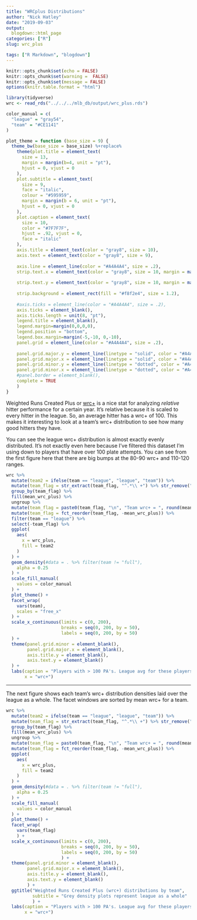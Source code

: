 ```yaml
---
title: "WRCplus Distributions"
author: "Nick Hatley"
date: "2019-09-03"
output:
  blogdown::html_page
categories: ["R"]
slug: wrc_plus

tags: ["R Markdown", "blogdown"]
---
```

```r
knitr::opts_chunk$set(echo = FALSE)
knitr::opts_chunk$set(warning =  FALSE)
knitr::opts_chunk$set(message = FALSE)
options(knitr.table.format = "html")
```


```r
library(tidyverse)
wrc <- read_rds("../../../mlb_db/output/wrc_plus.rds")

color_manual = c(
  "league" = "gray54",
  "team" = "#CE1141"
)

plot_theme = function (base_size = 9) {
  theme_bw(base_size = base_size) %+replace% 
    theme(plot.title = element_text( 
      size = 13, 
      margin = margin(b=4, unit = "pt"), 
      hjust = 0, vjust = 0
    ),
    plot.subtitle = element_text(
      size = 9, 
      face = "italic", 
      colour = "#595959", 
      margin = margin(b = 6, unit = "pt"), 
      hjust = 0, vjust = 0
    ), 
    plot.caption = element_text(
      size = 10,
      color = "#7F7F7F", 
      hjust = .92, vjust = 0,
      face = "italic"
    ),
    axis.title = element_text(color = "gray8", size = 10),
    axis.text = element_text(color = "gray8", size = 9), 
    
    axis.line = element_line(color = "#A4A4A4", size = .2),
    strip.text.x = element_text(color = "gray8", size = 10, margin = margin(.175,0,
                                                                         .175,0, "cm")),
    strip.text.y = element_text(color = "gray8", size = 10, margin = margin(0,.175,
                                                                            0,.175, "cm")),
    strip.background = element_rect(fill = "#f8f2e4", size = 1.2),
    
    #axis.ticks = element_line(color = "#A4A4A4", size = .2),
    axis.ticks = element_blank(),
    axis.ticks.length = unit(8, "pt"),
    legend.title = element_blank(),
    legend.margin=margin(0,0,0,0),
    legend.position = "bottom",
    legend.box.margin=margin(-5,-10, 0,-10),
    panel.grid = element_line(color = "#A4A4A4", size = .2),
    
    panel.grid.major.y = element_line(linetype = "solid", color = "#A4A4A4", size = .75),
    panel.grid.major.x = element_line(linetype = "solid", color = "#A4A4A4", size = .15),
    panel.grid.minor.y = element_line(linetype = "dotted", color = "#A4A4A4", size = .4),
    panel.grid.minor.x = element_line(linetype = "dotted", color = "#A4A4A4", size = .4),
    #panel.border = element_blank(), 
    complete = TRUE
    )
}

```

Weighted Runs Created Plus or [wrc+](https://library.fangraphs.com/offense/wrc/) is a nice stat for analyzing _relative_ hitter performance for a certain year. It's relative because it is scaled to every hitter in the league. So, an average hitter has a wrc+ of 100. This makes it interesting to look at a team's wrc+ distribution to see how many good hitters they have.   

You can see the league wrc+ distribution is almost exactly evenly distributed. It's not exactly even here because I've filtered this dataset I'm using down to players that have over 100 plate attempts. You can see from the first figure here that there are big bumps at the 80-90 wrc+ and 110-120 ranges. 

```r
wrc %>% 
  mutate(team2 = ifelse(team == "league", "league", "team")) %>% 
  mutate(team_flag = str_extract(team_flag, "^.*\\ +") %>% str_remove("\\+") %>% str_trim) %>% 
  group_by(team_flag) %>%
  fill(mean_wrc_plus) %>%
  ungroup %>%
  mutate(team_flag = paste0(team_flag, "\n", "Team wrc+ = ", round(mean_wrc_plus, 0))) %>% 
  mutate(team_flag = fct_reorder(team_flag, -mean_wrc_plus)) %>% 
  filter(team == "league") %>% 
  select(-team_flag) %>% 
  ggplot(
    aes(
      x = wrc_plus,
      fill = team2
    )
  ) +
  geom_density(#data = . %>% filter(team != "full"),
    alpha = 0.25
  ) +
  scale_fill_manual(
    values = color_manual
  ) + 
  plot_theme() +
  facet_wrap(
    vars(team),
    scales = "free_x"
  ) + 
  scale_x_continuous(limits = c(0, 200),
                     breaks = seq(0, 200, by = 50),
                     labels = seq(0, 200, by = 50)
  ) + 
  theme(panel.grid.minor = element_blank(),
        panel.grid.major.x = element_blank(),
        axis.title.y = element_blank(), 
        axis.text.y = element_blank()
  ) +
  labs(caption = "Players with > 100 PA's. League avg for these players is 97",
       x = "wrc+")
```

***********
  
    
    
The next figure shows each team's wrc+ distribution densities laid over the league as a whole. The facet windows are sorted by mean wrc+ for a team. 

```r
wrc %>% 
  mutate(team2 = ifelse(team == "league", "league", "team")) %>% 
  mutate(team_flag = str_extract(team_flag, "^.*\\ +") %>% str_remove("\\+") %>% str_trim) %>% 
  group_by(team_flag) %>%
  fill(mean_wrc_plus) %>%
  ungroup %>%
  mutate(team_flag = paste0(team_flag, "\n", "Team wrc+ = ", round(mean_wrc_plus, 0))) %>% 
  mutate(team_flag = fct_reorder(team_flag, -mean_wrc_plus)) %>% 
  ggplot(
    aes(
      x = wrc_plus,
      fill = team2
    )
  ) +
  geom_density(#data = . %>% filter(team != "full"),
    alpha = 0.25
  ) +
  scale_fill_manual(
    values = color_manual
  ) + 
  plot_theme() +
  facet_wrap(
    vars(team_flag)
    ) + 
  scale_x_continuous(limits = c(0, 200),
                     breaks = seq(0, 200, by = 50),
                     labels = seq(0, 200, by = 50)
                     ) + 
  theme(panel.grid.minor = element_blank(),
        panel.grid.major.x = element_blank(),
        axis.title.y = element_blank(), 
        axis.text.y = element_blank()
        ) +
  ggtitle("Weighted Runs Created Plus (wrc+) distributions by team",
          subtitle = "Grey density plots represent league as a whole"
          ) +
  labs(caption = "Players with > 100 PA's. League avg for these players is 97",
       x = "wrc+")
```